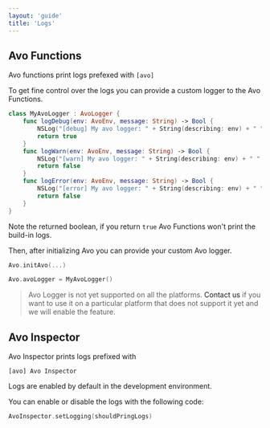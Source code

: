 ```yaml
---
layout: 'guide'
title: 'Logs'
---
```



## Avo Functions

Avo functions print logs prefexed with `[avo]`

To get fine control over the logs you can provide a custom logger to the Avo Functions.

```Swift
class MyAvoLogger : AvoLogger {
    func logDebug(env: AvoEnv, message: String) -> Bool {
        NSLog("[debug] My avo logger: " + String(describing: env) + " " + message)
        return true
    }
    func logWarn(env: AvoEnv, message: String) -> Bool {
        NSLog("[warn] My avo logger: " + String(describing: env) + " " + message)
        return false
    }
    func logError(env: AvoEnv, message: String) -> Bool {
        NSLog("[error] My avo logger: " + String(describing: env) + " " + message)
        return false
    }
}
```

Note the returned boolean, if you return `true` Avo Functions won't print the build-in logs.

Then, after initializing Avo you can provide your custom Avo logger.

```Swift
Avo.initAvo(...)

Avo.avoLogger = MyAvoLogger()
```

> Avo Logger is not yet supported on all the platforms. <Link passHref href="/help/troubleshooting"><a>Contact us</a></Link> if you want to use it on a particular platform that does not support it yet and we will enable the feature.

## Avo Inspector

Avo Inspector prints logs prefixed with

`[avo] Avo Inspector`

Logs are enabled by default in the development environment.

You can enable or disable the logs with the following code:

```Swift
AvoInspector.setLogging(shouldPringLogs)
```
